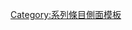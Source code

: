 {{Sidebar
| name = Occupational hazards
| pretitle = [[File:DIN 4844-2 Warnung vor einer Gefahrenstelle D-W000.svg|50px]]
| title = [[職業危害]]
| image = 
| style = border-color: darkred;
| titlestyle = background-color: #dddddd; <!--padding-top: 0.33em;-->
| headingstyle = background-color: #dddddd; <!--border-top: 1px solid darkred;-->
| contentstyle = 
| class = plainlist
| width = 18em

| above = 

| heading1 = 
| content1 = 
* {{tsl|en|Physical hazard|物理性危害|物理性}}
* {{tsl|en|Chemical hazard|化學性危害|化學性}}
* [[生物性危害|生物性]]
* [[社会心理性危害|社会心理性]]

| heading2 = {{le|危害等級控制|Hierarchy of hazard controls}}
| content2 = 
* [[危害消除]]
* {{tsl|en|Hazard substitution|危害替代}}
* {{tsl|en|Engineering controls|工程控制}}
* {{tsl|en|Administrative controls|行政控制}}
* [[個人防護裝備]]
* [[设计保障安全]]

| heading3 = {{le|職業衛生 (職業安全)|Occupational hygiene|職業衛生}}
| content3 = 
* {{tsl|en|Occupational exposure limit|職業暴露極限}}
* [[暴露評估]]
* {{tsl|en|Workplace health surveillance|職安健審查}}
* [[職業流行病學]]
* {{tsl|en|Occupational toxicology|職業毒理學}}

| below = 
}}

<noinclude>
[[Category:系列條目側面模板]]
</noinclude>
